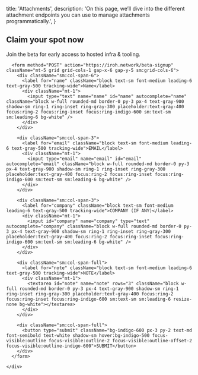 
  title: 'Attachments',
  description:
    'On this page, we’ll dive into the different attachment endpoints you can use to manage attachments programmatically.',
}


<HeaderSparse />

<main className="mb-auto flex min-h-screen bg-white">
  <div className="h-screen flex-2 pt-20 grid place-items-center">
    <div className="mx-10 sm:mx-20 sm:w-96">
      <h2 className="text-2xl font-semibold leading-10 text-gray-900">Claim your spot now</h2>
      <p className="mt-1 text-md leading-6 text-gray-600">Join the beta for early access to hosted infra & tooling.</p>

      <form method="POST" action="https://iroh.network/beta-signup" className="mt-5 grid grid-cols-1 gap-x-6 gap-y-5 sm:grid-cols-6">
        <div className="sm:col-span-6">
          <label for="name" className="block text-sm font-medium leading-6 text-gray-500 tracking-wide">Name</label>
          <div className="mt-1">
            <input type="text" name="name" id="name" autocomplete="name" className="block w-full rounded-md border-0 py-3 px-4 text-gray-900 shadow-sm ring-1 ring-inset ring-gray-300 placeholder:text-gray-400 focus:ring-2 focus:ring-inset focus:ring-indigo-600 sm:text-sm sm:leading-6 bg-white" />
          </div>
        </div>

        <div className="sm:col-span-3">
          <label for="email" className="block text-sm font-medium leading-6 text-gray-500 tracking-wide">EMAIL</label>
          <div className="mt-1">
            <input type="email" name="email" id="email" autocomplete="email" className="block w-full rounded-md border-0 py-3 px-4 text-gray-900 shadow-sm ring-1 ring-inset ring-gray-300 placeholder:text-gray-400 focus:ring-2 focus:ring-inset focus:ring-indigo-600 sm:text-sm sm:leading-6 bg-white" />
          </div>
        </div>

        <div className="sm:col-span-3">
          <label for="company" className="block text-sm font-medium leading-6 text-gray-500 tracking-wide">COMPANY (IF ANY)</label>
          <div className="mt-1">
            <input id="company" name="company" type="text" autocomplete="company" className="block w-full rounded-md border-0 py-3 px-4 text-gray-900 shadow-sm ring-1 ring-inset ring-gray-300 placeholder:text-gray-400 focus:ring-2 focus:ring-inset focus:ring-indigo-600 sm:text-sm sm:leading-6 bg-white" />
          </div>
        </div>

        <div className="sm:col-span-full">
          <label for="note" className="block text-sm font-medium leading-6 text-gray-500 tracking-wide">NOTE</label>
          <div className="mt-1">
            <textarea id="note" name="note" rows="3" className="block w-full rounded-md border-0 py-3 px-4 text-gray-900 shadow-sm ring-1 ring-inset ring-gray-300 placeholder:text-gray-400 focus:ring-2 focus:ring-inset focus:ring-indigo-600 sm:text-sm sm:leading-6 resize-none bg-white"></textarea>
          </div>
        </div>

        <div className="sm:col-span-full">
          <button type="submit" className="bg-indigo-600 px-3 py-2 text-md font-semibold text-white shadow-sm hover:bg-indigo-500 focus-visible:outline focus-visible:outline-2 focus-visible:outline-offset-2 focus-visible:outline-indigo-600">SUBMIT</button>
        </div>
      </form>

    </div>
  </div>

  <div className="h-screen hidden sm:block flex-1 pt-20 bg-iroh-kv-1 shadow-inner">
  </div>
</main>